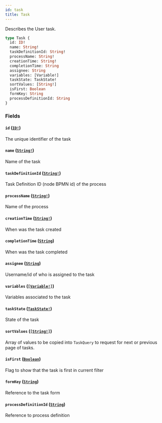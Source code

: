 ```yaml
---
id: task
title: Task
---
```


Describes the User task.

```graphql
type Task {
  id: ID!
  name: String!
  taskDefinitionId: String!
  processName: String!
  creationTime: String!
  completionTime: String
  assignee: String
  variables: [Variable!]
  taskState: TaskState!
  sortValues: [String!]
  isFirst: Boolean
  formKey: String
  processDefinitionId: String
}
```

### Fields

#### `id` ([`ID!`](../scalars/id))

The unique identifier of the task

#### `name` ([`String!`](../scalars/string.mdx))

Name of the task

#### `taskDefinitionId` ([`String!`](../scalars/string.mdx))

Task Definition ID (node BPMN id) of the process

#### `processName` ([`String!`](../scalars/string.mdx))

Name of the process

#### `creationTime` ([`String!`](../scalars/string.mdx))

When was the task created

#### `completionTime` ([`String`](../scalars/string.mdx))

When was the task completed

#### `assignee` ([`String`](../scalars/string.mdx))

Username/id of who is assigned to the task

#### `variables` ([`[Variable!]`](../objects/variable.mdx))

Variables associated to the task

#### `taskState` ([`TaskState!`](../enums/task-state.mdx))

State of the task

#### `sortValues` ([`[String!]`](../scalars/string.mdx))

Array of values to be copied into `TaskQuery` to request for next or previous page of tasks.

#### `isFirst` ([`Boolean`](../scalars/boolean.mdx))

Flag to show that the task is first in current filter

#### `formKey` ([`String`](../scalars/string.mdx))

Reference to the task form

#### `processDefinitionId` ([`String`](../scalars/string.mdx))

Reference to process definition
